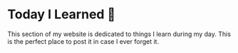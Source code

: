 # Today I Learned 📝

This section of my website is dedicated to things I learn during my day. This is the perfect place to post it in case I ever forget it.
